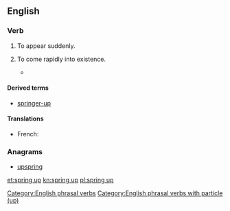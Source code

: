 ==English==

===Verb===
{{en-verb|springs up|springing up|sprang up|sprung up}}

# {{context|intransitive|lang=en}} To appear suddenly.
# {{context|intransitive|figuratively|lang=en}} To come rapidly into existence.
#*{{quote-book|year=1963|author={{w|Margery Allingham}}|title={{w|The China Governess}}
|chapter=7|url=http://openlibrary.org/works/OL2004261W
|passage=The highway to the East Coast which ran through the borough of Ebbfield had always been a main road and even now, despite the vast garages, the pylons and the gaily painted factory glasshouses which had '''sprung up''' beside it, there still remained an occasional trace of past cultures.}}

====Derived terms====
* [[springer-up]]

====Translations====
{{trans-top|to come rapidly into existence}}
* French: {{t+|fr|pousser}}
{{trans-mid}}
{{trans-bottom}}

===Anagrams===
* [[upspring#English|upspring]]

[[Category:English phrasal verbs]]
[[Category:English phrasal verbs with particle (up)]]

[[et:spring up]]
[[kn:spring up]]
[[pl:spring up]]